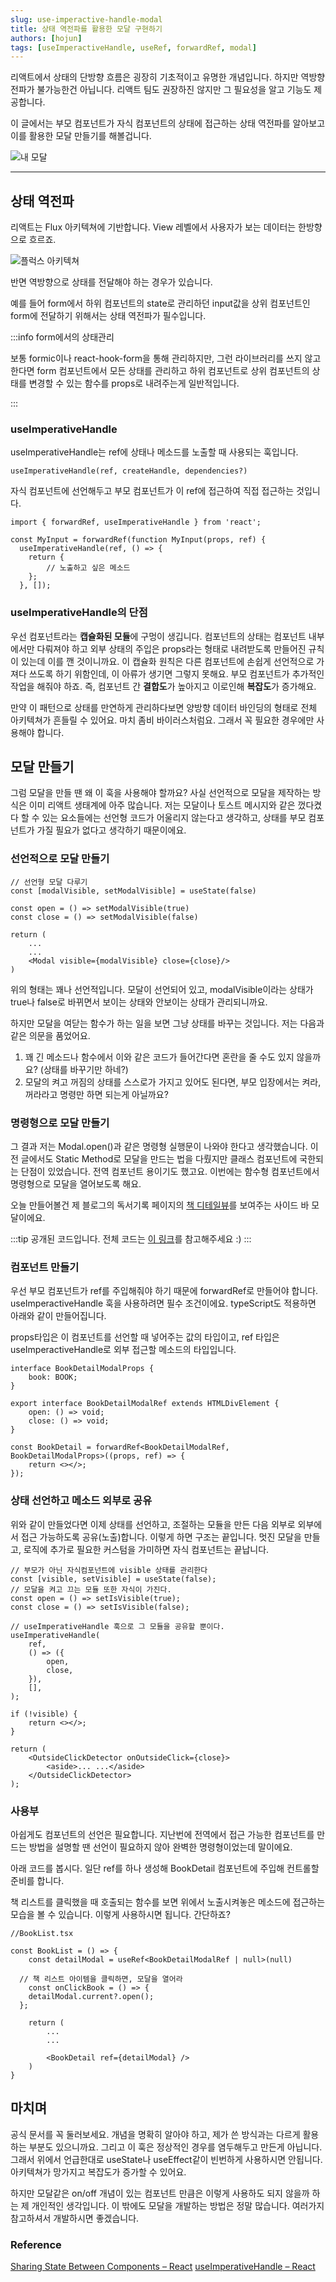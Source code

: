 ```yaml
---
slug: use-imperactive-handle-modal
title: 상태 역전파를 활용한 모달 구현하기
authors: [hojun]
tags: [useImperactiveHandle, useRef, forwardRef, modal]
---
```


리액트에서 상태의 단방향 흐름은 굉장히 기초적이고 유명한 개념입니다. 하지만 역방향 전파가 불가능한건 아닙니다. 리액트 팀도 권장하진 않지만 그 필요성을 알고 기능도 제공합니다.

이 글에서는 부모 컴포넌트가 자식 컴포넌트의 상태에 접근하는 상태 역전파를 알아보고 이를 활용한 모달 만들기를 해볼겁니다.

![내 모달](https://lnwblzacktgzeiihvxtu.supabase.co/storage/v1/object/public/contents/prod/2.png-565364)

---

## 상태 역전파

리액트는 Flux 아키텍쳐에 기반합니다. View 레벨에서 사용자가 보는 데이터는 한방향으로 흐르죠.

![플럭스 아키텍쳐](https://lnwblzacktgzeiihvxtu.supabase.co/storage/v1/object/public/contents/prod/1.png-26132)

반면 역방향으로 상태를 전달해야 하는 경우가 있습니다.

예를 들어 form에서 하위 컴포넌트의 state로 관리하던 input값을 상위 컴포넌트인 form에 전달하기 위해서는 상태 역전파가 필수입니다.

:::info form에서의 상태관리

보통 formic이나 react-hook-form을 통해 관리하지만, 그런 라이브러리를 쓰지 않고 한다면 form 컴포넌트에서 모든 상태를 관리하고 하위 컴포넌트로 상위 컴포넌트의 상태를 변경할 수 있는 함수를 props로 내려주는게 일반적입니다.

:::

### useImperativeHandle

useImperativeHandle는 ref에 상태나 메소드를 노출할 때 사용되는 훅입니다.

```tsx
useImperativeHandle(ref, createHandle, dependencies?)
```

자식 컴포넌트에 선언해두고 부모 컴포넌트가 이 ref에 접근하여 직접 접근하는 것입니다.

```tsx
import { forwardRef, useImperativeHandle } from 'react';

const MyInput = forwardRef(function MyInput(props, ref) {
  useImperativeHandle(ref, () => {
    return {
		// 노출하고 싶은 메소드
    };
  }, []);
```

### useImperativeHandle의 단점

우선 컴포넌트라는 **캡슐화된 모듈**에 구멍이 생깁니다. 컴포넌트의 상태는 컴포넌트 내부에서만 다뤄져야 하고 외부 상태의 주입은 props라는 형태로 내려받도록 만들어진 규칙이 있는데 이를 깬 것이니까요. 이 캡슐화 원칙은 다른 컴포넌트에 손쉽게 선언적으로 가져다 쓰도록 하기 위함인데, 이 아류가 생기면 그렇지 못해요. 부모 컴포넌트가 추가적인 작업을 해줘야 하죠. 즉, 컴포넌트 간 **결합도**가 높아지고 이로인해 **복잡도**가 증가해요.

만약 이 패턴으로 상태를 만연하게 관리하다보면 양방향 데이터 바인딩의 형태로 전체 아키텍쳐가 흔들릴 수 있어요. 마치 좀비 바이러스처럼요. 그래서 꼭 필요한 경우에만 사용해야 합니다.

## 모달 만들기

그럼 모달을 만들 땐 왜 이 훅을 사용해야 할까요? 사실 선언적으로 모달을 제작하는 방식은 이미 리액트 생태계에 아주 많습니다. 저는 모달이나 토스트 메시지와 같은 껐다켰다 할 수 있는 요소들에는 선언형 코드가 어울리지 않는다고 생각하고, 상태를 부모 컴포넌트가 가질 필요가 없다고 생각하기 때문이에요.

### 선언적으로 모달 만들기

```tsx
// 선언형 모달 다루기
const [modalVisible, setModalVisible] = useState(false)

const open = () => setModalVisible(true)
const close = () => setModalVisible(false)

return (
	...
	...
	<Modal visible={modalVisible} close={close}/>
)
```

위의 형태는 꽤나 선언적입니다. 모달이 선언되어 있고, modalVisible이라는 상태가 true나 false로 바뀌면서 보이는 상태와 안보이는 상태가 관리되니까요.

하지만 모달을 여닫는 함수가 하는 일을 보면 그냥 상태를 바꾸는 것입니다. 저는 다음과 같은 의문을 품었어요.

1. 꽤 긴 메소드나 함수에서 이와 같은 코드가 들어간다면 혼란을 줄 수도 있지 않을까요? (상태를 바꾸기만 하네?)
2. 모달의 켜고 꺼짐의 상태를 스스로가 가지고 있어도 된다면, 부모 입장에서는 켜라, 꺼라라고 명령만 하면 되는게 아닐까요?

### 명령형으로 모달 만들기

그 결과 저는 Modal.open()과 같은 명령형 실행문이 나와야 한다고 생각했습니다. 이전 글에서도 Static Method로 모달을 만드는 법을 다뤘지만 클래스 컴포넌트에 국한되는 단점이 있었습니다. 전역 컴포넌트 용이기도 했고요. 이번에는 함수형 컴포넌트에서 명령형으로 모달을 열어보도록 해요.

오늘 만들어볼건 제 블로그의 독서기록 페이지의 [책 디테일뷰](/books)를 보여주는 사이드 바 모달이에요.

:::tip 공개된 코드입니다.
전체 코드는 [이 링크](https://github.com/hojunin/hjinn/blob/main/src/components/bookDetail/index.tsx)를 참고해주세요 :)
:::

### 컴포넌트 만들기

우선 부모 컴포넌트가 ref를 주입해줘야 하기 때문에 forwardRef로 만들어야 합니다. useImperactiveHandle 훅을 사용하려면 필수 조건이에요. typeScript도 적용하면 아래와 같이 만들어집니다.

props타입은 이 컴포넌트를 선언할 때 넣어주는 값의 타입이고, ref 타입은 useImperactiveHandle로 외부 접근할 메소드의 타입입니다.

```tsx
interface BookDetailModalProps {
	book: BOOK;
}

export interface BookDetailModalRef extends HTMLDivElement {
	open: () => void;
	close: () => void;
}

const BookDetail = forwardRef<BookDetailModalRef, BookDetailModalProps>((props, ref) => {
	return <></>;
});
```

### 상태 선언하고 메소드 외부로 공유

위와 같이 만들었다면 이제 상태를 선언하고, 조절하는 모듈을 만든 다음 외부로 외부에서 접근 가능하도록 공유(노출)합니다. 이렇게 하면 구조는 끝입니다. 멋진 모달을 만들고, 로직에 추가로 필요한 커스텀을 가미하면 자식 컴포넌트는 끝납니다.

```tsx
// 부모가 아닌 자식컴포넌트에 visible 상태를 관리한다
const [visible, setVisible] = useState(false);
// 모달을 켜고 끄는 모듈 또한 자식이 가진다.
const open = () => setIsVisible(true);
const close = () => setIsVisible(false);

// useImperativeHandle 훅으로 그 모듈을 공유할 뿐이다.
useImperativeHandle(
	ref,
	() => ({
		open,
		close,
	}),
	[],
);

if (!visible) {
	return <></>;
}

return (
	<OutsideClickDetector onOutsideClick={close}>
		<aside>... ...</aside>
	</OutsideClickDetector>
);
```

### 사용부

아쉽게도 컴포넌트의 선언은 필요합니다. 지난번에 전역에서 접근 가능한 컴포넌트를 만드는 방법을 설명할 땐 선언이 필요하지 않아 완벽한 명령형이었는데 말이에요.

아래 코드를 봅시다. 일단 ref를 하나 생성해 BookDetail 컴포넌트에 주입해 컨트롤할 준비를 합니다.

책 리스트를 클릭했을 때 호출되는 함수를 보면 위에서 노출시켜놓은 메소드에 접근하는 모습을 볼 수 있습니다. 이렇게 사용하시면 됩니다. 간단하죠?

```tsx
//BookList.tsx

const BookList = () => {
	const detailModal = useRef<BookDetailModalRef | null>(null)

  // 책 리스트 아이템을 클릭하면, 모달을 열어라
	const onClickBook = () => {
    detailModal.current?.open();
  };

	return (
		...
		...

		<BookDetail ref={detailModal} />
	)
}
```

## 마치며

공식 문서를 꼭 둘러보세요. 개념을 명확히 알아야 하고, 제가 쓴 방식과는 다르게 활용하는 부분도 있으니까요. 그리고 이 훅은 정상적인 경우를 염두해두고 만든게 아닙니다. 그래서 위에서 언급한대로 useState나 useEffect같이 빈번하게 사용하시면 안됩니다. 아키텍쳐가 망가지고 복잡도가 증가할 수 있어요.

하지만 모달같은 on/off 개념이 있는 컴포넌트 만큼은 이렇게 사용하도 되지 않을까 하는 제 개인적인 생각입니다. 이 밖에도 모달을 개발하는 방법은 정말 많습니다. 여러가지 참고하셔서 개발하시면 좋겠습니다.

### Reference

[Sharing State Between Components – React](https://react.dev/learn/sharing-state-between-components)
[useImperativeHandle – React](https://react.dev/reference/react/useImperativeHandle)
